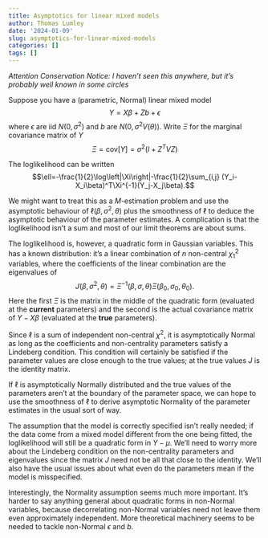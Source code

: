 ```yaml
---
title: Asymptotics for linear mixed models
author: Thomas Lumley
date: '2024-01-09'
slug: asymptotics-for-linear-mixed-models
categories: []
tags: []
---
```


*Attention Conservation Notice: I haven't seen this anywhere, but it's probably well known in some circles*

Suppose you have a (parametric, Normal) linear mixed model
$$Y=X\beta+Zb+\epsilon$$
where $\epsilon$ are iid $N(0,\sigma^2)$ and $b$ are $N(0, \sigma^2V(\theta))$.  Write $\Xi$ for the marginal covariance matrix of $Y$
$$\Xi = \mathrm{cov}[Y]=\sigma^2(I+Z^TVZ)$$

The loglikelihood can be written
$$\ell=-\frac{1}{2}\log\left|\Xi\right|-\frac{1}{2}\sum_{i,j} (Y_i-X_i\beta)^T\Xi^{-1}(Y_j-X_j\beta).$$

We might want to treat this as a $M$-estimation problem and use the asymptotic behaviour of $\ell(\beta,\sigma^2,\theta)$ plus the smoothness of $\ell$ to deduce the asymptotic behaviour of the parameter estimates.   A complication is that the loglikelihood isn't a sum and most of our limit theorems are about sums.

The loglikelihood is, however, a quadratic form in Gaussian variables. This has a known distribution: it's a linear combination of $n$ non-central $\chi^2_1$ variables, where the coefficients of the linear combination are the eigenvalues of $$J(\beta,\sigma^2,\theta)=\Xi^{-1}(\beta,\sigma,\theta)\Xi(\beta_0,\sigma_0,\theta_0).$$ Here the first $\Xi$ is the matrix in the middle of the quadratic form (evaluated at the **current** parameters) and the second is the actual covariance matrix of $Y-X\beta$ (evaluated at the **true** parameters).

Since $\ell$ is a sum of independent non-central $\chi^2$, it is asymptotically Normal as long as the coefficients and non-centrality parameters satisfy a Lindeberg condition. This condition will certainly be satisfied if the parameter values are close enough to the true values; at the true values $J$ is the identity matrix. 

If $\ell$ is asymptotically Normally distributed and the true values of the parameters aren't at the boundary of the parameter space, we can hope to use the smoothness of $\ell$ to derive asymptotic Normality of the parameter estimates in the usual sort of way.

The assumption that the model is correctly specified isn't really needed; if the data come from a mixed model different from the one being fitted, the loglikelihood will still be a quadratic form in $Y-\mu$. We'll need to worry more about the Lindeberg condition on the non-centrality parameters and eigenvalues since the matrix $J$ need not be all that close to the identity. We'll also have the usual issues about what even do the parameters mean if the model is misspecified. 

Interestingly, the Normality assumption seems much more important.  It's harder to say anything general about quadratic forms in non-Normal variables, because decorrelating non-Normal variables need not leave them even approximately independent. More theoretical machinery seems to be needed to tackle non-Normal $\epsilon$ and $b$.  